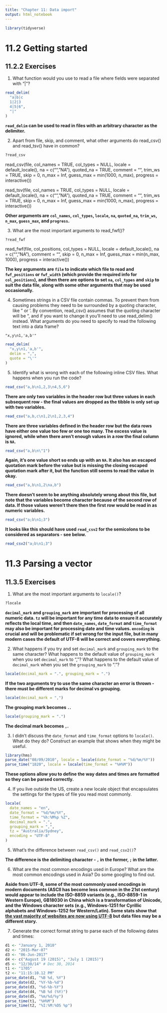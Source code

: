 ```yaml
---
title: "Chapter 11: Data import"
output: html_notebook
---
```


```r
library(tidyverse)
```

# 11.2 Getting started

## 11.2.2 Exercises

1. What function would you use to read a file where fields were separated with “|”?

```r
read_delim(
  "a|b|c
  1|2|3
  4|5|6",
  "|"
)
```

**`read_delim` can be used to read in files with an arbitrary character as the delimiter.**

2. Apart from file, skip, and comment, what other arguments do read_csv() and read_tsv() have in common?

```r
?read_csv
```

read_csv(file, col_names = TRUE, col_types = NULL,
  locale = default_locale(), na = c("", "NA"), quoted_na = TRUE,
  comment = "", trim_ws = TRUE, skip = 0, n_max = Inf,
  guess_max = min(1000, n_max), progress = interactive())

read_tsv(file, col_names = TRUE, col_types = NULL,
  locale = default_locale(), na = c("", "NA"), quoted_na = TRUE,
  comment = "", trim_ws = TRUE, skip = 0, n_max = Inf,
  guess_max = min(1000, n_max), progress = interactive())

**Other arguments are `col_names`, `col_types`, `locale`, `na`, `quoted_na`, `trim_ws`, `n_max`, `guess_max`, and `progress`.**

3. What are the most important arguments to read_fwf()?

```r
?read_fwf
```
read_fwf(file, col_positions, col_types = NULL, locale = default_locale(),
  na = c("", "NA"), comment = "", skip = 0, n_max = Inf,
  guess_max = min(n_max, 1000), progress = interactive())

**The key arguments are `file` to indicate which file to read and `fwf_positions` or `fwf_width` (which provide the required info for `col_positions`), and then there are options to set `na`, `col_types` and `skip` to suit the data file, along with some other arguments that may be used occasionally.**

4. Sometimes strings in a CSV file contain commas. To prevent them from causing problems they need to be surrounded by a quoting character, like " or '. By convention, read_csv() assumes that the quoting character will be ", and if you want to change it you’ll need to use read_delim() instead. What arguments do you need to specify to read the following text into a data frame?

`"x,y\n1,'a,b'"`

```r
read_delim(
  "x,y\n1,'a,b'",
  delim = ",",
  quote = "\'"
)
```

5. Identify what is wrong with each of the following inline CSV files. What happens when you run the code?

``` r
read_csv("a,b\n1,2,3\n4,5,6")
```

**There are only two variables in the header row but three values in each subsequent row - the final values are dropped as the tibble is only set up with two variables.**

```r
read_csv("a,b,c\n1,2\n1,2,3,4")
```

**There are three variables defined in the header row but the data rows have either one value too few or one too many. The excess value is ignored, while when there aren't enough values in a row the final column is `NA`.**

```r
read_csv("a,b\n\"1")
```

**Again, it's one value short so ends up with an `NA`. It also has an escaped quotation mark before the value but is missing the closing escaped quotation mark after it, but the function still seems to read the value in okay.**

```r
read_csv("a,b\n1,2\na,b")
```

**There doesn't seem to be anything absolutely wrong about this file, but note that the variables become character because of the second row of data. If those values weren't there then the first row would be read in as numeric variables.**

```r
read_csv("a;b\n1;3")
```

**It looks like this should have used `read_csv2` for the semicolons to be considered as separators - see below.**

```r
read_csv2("a;b\n1;3")
```

# 11.3 Parsing a vector

## 11.3.5 Exercises

1. What are the most important arguments to `locale()`?

```r
?locale
```

**`decimal_mark` and `grouping_mark` are important for processing of all numeric data. `tz` will be important for any time data to ensure it accurately reflects the local time, and then `date_names`, `date_format` and `time_format` may also be important for processing date and time values. `encoding` is crucial and will be problematic if set wrong for the input file, but in many modern cases the default of UTF-8 will be correct and covers everything.**

2. What happens if you try and set `decimal_mark` and `grouping_mark` to the same character? What happens to the default value of `grouping_mark` when you set `decimal_mark` to “,”? What happens to the default value of `decimal_mark` when you set the `grouping_mark` to “.”?

```r
locale(decimal_mark = ".", grouping_mark = ".")
```

**If the two arguments try to use the same character an error is thrown - there must be different marks for decimal vs grouping.**

```r
locale(decimal_mark = ",")
```

**The grouping mark becomes `.`.**

```r
locale(grouping_mark = ".")
```

**The decimal mark becomes `,`.**

3. I didn’t discuss the `date_format` and `time_format` options to `locale()`. What do they do? Construct an example that shows when they might be useful.

```r
library(hms)
parse_date("08/09/2010", locale = locale(date_format = "%d/%m/%Y"))
parse_time("1820", locale = locale(time_format = "%H%M"))
```

**These options allow you to define the way dates and times are formatted so they can be parsed correctly.**

4. If you live outside the US, create a new locale object that encapsulates the settings for the types of file you read most commonly.

```r
locale(
  date_names = "en",
  date_format = "%d/%m/%Y",
  time_format = "%h:%M%p %Z",
  decimal_mark = ".",
  grouping_mark = ",",
  tz = "Australia/Sydney",
  encoding = "UTF-8"
)
```

5. What’s the difference between `read_csv()` and `read_csv2()`?

**The difference is the delimiting character - `,` in the former, `;` in the latter.**

6. What are the most common encodings used in Europe? What are the most common encodings used in Asia? Do some googling to find out.

**Aside from UTF-8, some of the most commonly used encodings in modern documents (ASCII has become less common in the 21st century) would appear to include the ISO-8859 variants (e.g., ISO-8859-1 in Western Europe), GB18030 in China which is a transformation of Unicode, and the Windows character sets (e.g., Windows-1251 for Cyrillic alphabets and Windows-1252 for Western/Latin). Some stats show that [the vast majority of websites are now using UTF-8](https://w3techs.com/technologies/overview/character_encoding/all) but data files may be a different story.**

7. Generate the correct format string to parse each of the following dates and times:

```r
d1 <- "January 1, 2010"
d2 <- "2015-Mar-07"
d3 <- "06-Jun-2017"
d4 <- c("August 19 (2015)", "July 1 (2015)")
d5 <- "12/30/14" # Dec 30, 2014
t1 <- "1705"
t2 <- "11:15:10.12 PM"
parse_date(d1, "%B %d, %Y")
parse_date(d2, "%Y-%b-%d")
parse_date(d3, "%d-%b-%Y")
parse_date(d4, "%B %d (%Y)")
parse_date(d5, "%m/%d/%y")
parse_time(t1, "%H%M")
parse_time(t2, "%I:%M:%OS %p")
```
